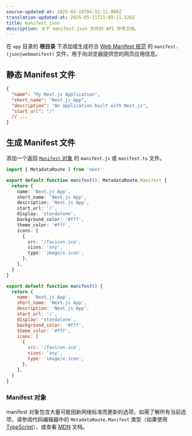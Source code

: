 ```yaml
---
source-updated-at: 2025-05-16T04:52:11.000Z
translation-updated-at: 2025-05-21T21:09:11.526Z
title: manifest.json
description: 关于 manifest.json 文件的 API 参考文档。
---
```


在 `app` 目录的 **根目录** 下添加或生成符合 [Web Manifest 规范](https://developer.mozilla.org/docs/Web/Manifest) 的 `manifest.(json|webmanifest)` 文件，用于向浏览器提供您的网页应用信息。

## 静态 Manifest 文件

```json filename="app/manifest.json | app/manifest.webmanifest"
{
  "name": "My Next.js Application",
  "short_name": "Next.js App",
  "description": "An application built with Next.js",
  "start_url": "/"
  // ...
}
```

## 生成 Manifest 文件

添加一个返回 [`Manifest` 对象](#manifest-object) 的 `manifest.js` 或 `manifest.ts` 文件。

```ts filename="app/manifest.ts" switcher
import { MetadataRoute } from 'next'

export default function manifest(): MetadataRoute.Manifest {
  return {
    name: 'Next.js App',
    short_name: 'Next.js App',
    description: 'Next.js App',
    start_url: '/',
    display: 'standalone',
    background_color: '#fff',
    theme_color: '#fff',
    icons: [
      {
        src: '/favicon.ico',
        sizes: 'any',
        type: 'image/x-icon',
      },
    ],
  }
}
```

```js filename="app/manifest.js" switcher
export default function manifest() {
  return {
    name: 'Next.js App',
    short_name: 'Next.js App',
    description: 'Next.js App',
    start_url: '/',
    display: 'standalone',
    background_color: '#fff',
    theme_color: '#fff',
    icons: [
      {
        src: '/favicon.ico',
        sizes: 'any',
        type: 'image/x-icon',
      },
    ],
  }
}
```

### Manifest 对象

manifest 对象包含大量可能因新网络标准而更新的选项。如需了解所有当前选项，请参阅代码编辑器中的 `MetadataRoute.Manifest` 类型（如果使用 [TypeScript](https://nextjs.org/docs/app/building-your-application/configuring/typescript#typescript-plugin)），或查看 [MDN](https://developer.mozilla.org/docs/Web/Manifest) 文档。